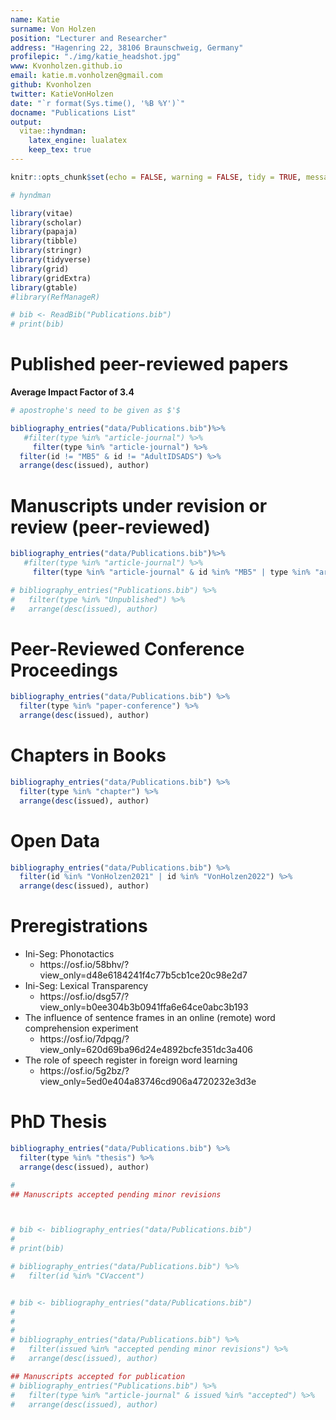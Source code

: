 ```yaml
---
name: Katie
surname: Von Holzen
position: "Lecturer and Researcher"
address: "Hagenring 22, 38106 Braunschweig, Germany"
profilepic: "./img/katie_headshot.jpg"
www: Kvonholzen.github.io
email: katie.m.vonholzen@gmail.com
github: Kvonholzen
twitter: KatieVonHolzen
date: "`r format(Sys.time(), '%B %Y')`"
docname: "Publications List"
output:
  vitae::hyndman:
    latex_engine: lualatex
    keep_tex: true
---
```


```r
knitr::opts_chunk$set(echo = FALSE, warning = FALSE, tidy = TRUE, message = FALSE, error = FALSE)

# hyndman

library(vitae)
library(scholar)
library(papaja)
library(tibble)
library(stringr)
library(tidyverse)
library(grid)
library(gridExtra)
library(gtable)
#library(RefManageR)

# bib <- ReadBib("Publications.bib")
# print(bib)

```


# Published peer-reviewed papers

**Average Impact Factor of 3.4**

```r

# apostrophe's need to be given as $'$

bibliography_entries("data/Publications.bib")%>%
   #filter(type %in% "article-journal") %>%
     filter(type %in% "article-journal") %>%
  filter(id != "MB5" & id != "AdultIDSADS") %>%
  arrange(desc(issued), author)


```

# Manuscripts under revision or review (peer-reviewed)

```r



bibliography_entries("data/Publications.bib")%>%
   #filter(type %in% "article-journal") %>%
     filter(type %in% "article-journal" & id %in% "MB5" | type %in% "article-journal" & id %in% "AdultIDSADS")

# bibliography_entries("Publications.bib") %>%
#   filter(type %in% "Unpublished") %>%
#   arrange(desc(issued), author)
```

# Peer-Reviewed Conference Proceedings

```r
bibliography_entries("data/Publications.bib") %>%
  filter(type %in% "paper-conference") %>%
  arrange(desc(issued), author)
```

# Chapters in Books

```r
bibliography_entries("data/Publications.bib") %>%
  filter(type %in% "chapter") %>%
  arrange(desc(issued), author)

```

# Open Data

```r

bibliography_entries("data/Publications.bib") %>%
  filter(id %in% "VonHolzen2021" | id %in% "VonHolzen2022") %>%
  arrange(desc(issued), author)


```

# Preregistrations

* Ini-Seg: Phonotactics
    + https://osf.io/58bhv/?view_only=d48e6184241f4c77b5cb1ce20c98e2d7
* Ini-Seg: Lexical Transparency
    + https://osf.io/dsg57/?view_only=b0ee304b3b0941ffa6e64ce0abc3b193
* The influence of sentence frames in an online (remote) word comprehension experiment
    + https://osf.io/7dpqg/?view_only=620d69ba96d24e4892bcfe351dc3a406
* The role of speech register in foreign word learning
    + https://osf.io/5g2bz/?view_only=5ed0e404a83746cd906a4720232e3d3e


# PhD Thesis

```r
bibliography_entries("data/Publications.bib") %>%
  filter(type %in% "thesis") %>%
  arrange(desc(issued), author)

```

```r
# 
## Manuscripts accepted pending minor revisions



# bib <- bibliography_entries("data/Publications.bib")
# 
# print(bib)

# bibliography_entries("data/Publications.bib") %>%
#   filter(id %in% "CVaccent")


# bib <- bibliography_entries("data/Publications.bib")
# 
# 
# 
# bibliography_entries("data/Publications.bib") %>%
#   filter(issued %in% "accepted pending minor revisions") %>%
#   arrange(desc(issued), author)

```

```r
## Manuscripts accepted for publication
# bibliography_entries("Publications.bib") %>%
#   filter(type %in% "article-journal" & issued %in% "accepted") %>%
#   arrange(desc(issued), author)

```



